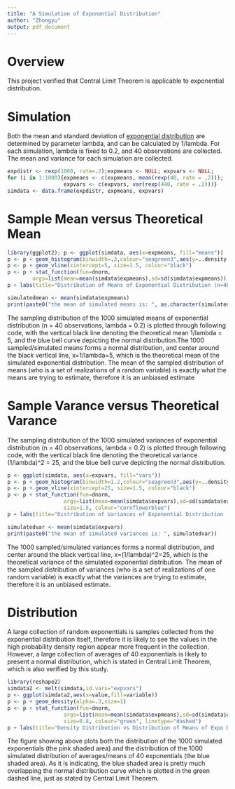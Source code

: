 ```yaml
---
title: "A Simulation of Exponential Distribution"
author: "Zhongyu"
output: pdf_document
---
```

# Overview
This project verified that Central Limit Theorem is applicable to exponential distribution.

# Simulation
Both the mean and standard deviation of [exponential distribution](http://en.wikipedia.org/wiki/Exponential_distribution) are determined by parameter lambda, and can be calculated by 1/lambda. For each simulation, lambda is fixed to 0.2, and 40 observations are collected. The mean and variance for each simulation are collected.
```r
expdistr <- rexp(1000, rate=.2);expmeans <- NULL; expvars <- NULL;
for (i in 1:1000){expmeans <- c(expmeans, mean(rexp(40, rate = .2)));
                  expvars <- c(expvars, var(rexp(440, rate = .2)))}
simdata <- data.frame(expdistr, expmeans, expvars)
```

# Sample Mean versus Theoretical Mean
```r
library(ggplot2); p <- ggplot(simdata, aes(x=expmeans, fill="means"))
p <- p + geom_histogram(binwidth=.3,colour="seagreen3",aes(y=..density..))
p <- p + geom_vline(xintercept=5, size=1.5, colour="black")
p <- p + stat_function(fun=dnorm, 
        args=list(mean=mean(simdata$expmeans),sd=sd(simdata$expmeans)),size=1.5, colour="cornflowerblue")
p + labs(title="Distribution of Means of Exponential Distribution (n=40,lambda=0.2)") + xlab("sampled means")
```

```r
simulatedmean <- mean(simdata$expmeans)
print(paste0("the mean of simulated means is: ", as.character(simulatedmean)))
```

The sampling distribution of the 1000 simulated means of exponential distribution (n = 40 observations, lambda = 0.2) is plotted through following code, with the vertical black line denoting the theoretical mean 1/lambda = 5, and the blue bell curve depicting the normal distribution.The 1000 sampled/simulated means forms a normal distribution, and center around the black vertical line, x=1/lambda=5, which is the theoretical mean of the simulated exponential distribution. The mean of the sampled distribution of means (who is a set of realizations of a random variable) is exactly what the means are trying to estimate, therefore it is an unbiased estimate

# Sample Varance versus Theoretical Varance
The sampling distribution of the 1000 simulated variances of exponential distribution (n = 40 observations, lambda = 0.2) is plotted through following code, with the vertical black line denoting the theoretical variance (1/lambda)^2 = 25, and the blue bell curve depicting the normal distribution.
```r
p <- ggplot(simdata, aes(x=expvars, fill="vars"))
p <- p + geom_histogram(binwidth=1.2,colour="seagreen3",aes(y=..density..))
p <- p + geom_vline(xintercept=25, size=1.5, colour="black")
p <- p + stat_function(fun=dnorm, 
                  args=list(mean=mean(simdata$expvars),sd=sd(simdata$expvars)),
                  size=1.5, colour="cornflowerblue")
p + labs(title="Distribution of Variances of Exponential Distribution (n=40,lambda=0.2)") + xlab("sampled variances")
```

```r
simulatedvar <- mean(simdata$expvars)
print(paste0("the mean of simulated variances is: ", simulatedvar))
```

The 1000 sampled/simulated variances forms a normal distribution, and center around the black vertical line, x=(1/lambda)^2=25, which is the theoretical variance of the simulated exponential distribution. The mean of the sampled distribution of variances (who is a set of realizations of one random variable) is exactly what the variances are trying to estimate, therefore it is an unbiased estimate.

# Distribution
A large collection of random exponentials is samples collected from the exponential distribution itself, therefore it is likely to see the values in the high probability density region appear more frequent in the collection. However, a large collection of averages of 40 exponentials is likely to present a normal distribution, which is stated in Central Limit Theorem, which is also verified by this study.
```r
library(reshape2)
simdata2 <- melt(simdata,id.vars="expvars")
p <- ggplot(simdata2,aes(x=value,fill=variable))
p <- p + geom_density(alpha=.3,size=1)
p <- p + stat_function(fun=dnorm, 
                  args=list(mean=mean(simdata$expmeans),sd=sd(simdata$expmeans)),
                  size=0.8, colour="green", linetype="dashed")
p + labs(title="Density Distribution vs Distribution of Means of Expo Distribution") + xlim(0,25)
```
The figure showing above plots both the distribution of the 1000 simulated exponentials (the pink shaded area) and the distribution of the 1000 simulated distribution of averages/means of 40 exponentials (the blue shaded area). As it is indicating, the blue shaded area is pretty much overlapping the normal distribution curve which is plotted in the green dashed line, just as stated by Central Limit Theorem. 